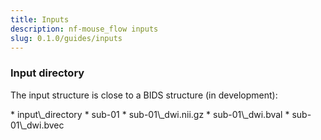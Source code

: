 ```yaml
---
title: Inputs
description: nf-mouse_flow inputs
slug: 0.1.0/guides/inputs
---
```



### **Input directory**

The input structure is close to a BIDS structure (in development):

<FileTree>
  * input\_directory
    * sub-01
      * sub-01\_dwi.nii.gz
      * sub-01\_dwi.bval
      * sub-01\_dwi.bvec
</FileTree>
